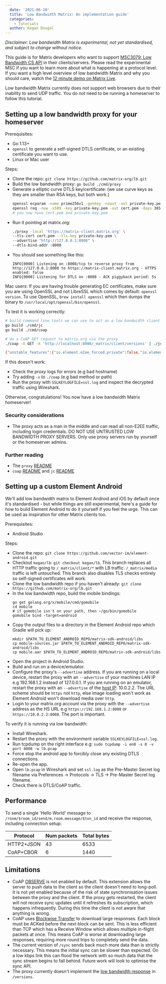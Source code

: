 ```yaml
---
  date: '2021-06-10'
  title: 'Low Bandwidth Matrix: An implementation guide'
  categories:
    - Tutorials
  author: Kegan Dougal
---
```


*Disclaimer: Low bandwidth Matrix is experimental, not yet standardised, and subject to change without notice.*

This guide is for Matrix developers who want to support
[MSC3079: Low Bandwidth CS API](https://github.com/matrix-org/matrix-doc/pull/3079) in their
clients/servers. Please read the experimental MSC if you want to learn more about what is happening at a protocol level.
If you want a high level overview of low bandwidth Matrix and why you should care, watch the [12
minute demo on Matrix Live](http://www.youtube.com/watch?v=_E-J6Hk2dYs&t=14m14s).

Low bandwidth Matrix currently does not support web browsers due to their inability to send UDP
traffic. You do _not_ need to be running a homeserver to follow this tutorial.

## Setting up a low bandwidth proxy for your homeserver

Prerequisites:
 - Go 1.13+
 - `openssl` to generate a self-signed DTLS certificate, or an existing certificate you want to use.
 - Linux or Mac user

Steps:
- Clone the repo: `git clone https://github.com/matrix-org/lb.git`
- Build the low bandwidth proxy: `go build ./cmd/proxy`
- Generate a elliptic curve DTLS key/certificate: (we use curve keys as they are smaller than RSA
  keys, but both work.)
  ```bash
  openssl ecparam -name prime256v1 -genkey -noout -out private-key.pem
  openssl req -new -x509 -key private-key.pem -out cert.pem -days 365
  # you now have cert.pem and private-key.pem
  ```
- Run it pointing at matrix.org:
  ```bash
  ./proxy -local 'https://matrix-client.matrix.org' \
  --tls-cert cert.pem --tls-key private-key.pem \
  --advertise "http://127.0.0.1:8008" \
  --dtls-bind-addr :8008
  ```
- You should see something like this:
  ```
  INFO[0000] Listening on :8008/tcp to reverse proxy from http://127.0.0.1:8008 to https://matrix-client.matrix.org - HTTPS enabled: false 
  INFO[0000] Listening for DTLS on :8008 - ACK piggyback period: 5s
  ```

Mac users: If you are having trouble generating EC certificates, make sure you are using OpenSSL and
not LibreSSL which comes by default: `openssl version`. To use OpenSSL, `brew install openssl` which
then dumps the binary to `/usr/local/opt/openssl/bin/openssl`.

To test it is working correctly:
```bash
# build command line tools we can use to act as a low bandwidth client
go build ./cmd/jc
go build ./cmd/coap

# do a CoAP GET request to matrix.org via the proxy
./coap -X GET -k 'http://localhost:8008/_matrix/client/versions' | ./jc -c2j '-'

{"unstable_features":{"io.element.e2ee_forced.private":false,"io.element.e2ee_forced.public":false,"io.element.e2ee_forced.trusted_private":false,"org.matrix.e2e_cross_signing":true,"org.matrix.label_based_filtering":true,"org.matrix.msc2432":true,"org.matrix.msc3026.busy_presence":false,"uk.half-shot.msc2666":true},"versions":["r0.0.1","r0.1.0","r0.2.0","r0.3.0","r0.4.0","r0.5.0","r0.6.0"]}
```

If this doesn't work:
 - Check the proxy logs for errors (e.g bad hostname)
 - Try adding `-v` to `./coap` (e.g bad method or path)
 - Run the proxy with `SSLKEYLOGFILE=ssl.log` and inspect the decrypted traffic using Wireshark.

Otherwise, congratulations! You now have a low bandwidth Matrix homeserver!

### Security considerations
- The proxy acts as a man in the middle and can read all non-E2EE traffic, including login
  credentials. DO NOT USE UNTRUSTED LOW BANDWIDTH PROXY SERVERS. Only use proxy servers run by
  yourself or the homeserver admins.

### Further reading
- The `proxy` [README](https://github.com/matrix-org/lb/tree/main/cmd/proxy)
- `coap` [README](https://github.com/matrix-org/lb/tree/main/cmd/coap) and `jc`
  [README](https://github.com/matrix-org/lb/tree/main/cmd/jc)

## Setting up a custom Element Android

We'll add low bandwidth matrix to Element Android and iOS by default once it's standardised - but
while things are still experimental, here's a guide for how to build Element Android to do it
yourself if you feel the urge.  This can be used as inspiration for other Matrix clients too.

Prerequisites:
 - Android Studio

Steps:
 - Clone the repo: `git clone https://github.com/vector-im/element-android.git`
 - Checkout `kegan/lb`: `git checkout kegan/lb`. This branch replaces all HTTP traffic going to
   `/_matrix/client/*` with LB traffic. `/_matrix/media` traffic is left untouched. This branch also
   disables TLS checks entirely so self-signed certificates will work.
 - Clone the low bandwidth repo if you haven't already:
   `git clone https://github.com/matrix-org/lb.git`
 - In the low bandwidth repo, build the mobile bindings:
   ```
   go get golang.org/x/mobile/cmd/gomobile
   cd mobile
   # if gomobile isn't on your path, then ~/go/bin/gomobile
   gomobile bind -target=android
   ```
 - Copy the output files to a directory in the Element Android repo which Gradle will pick up:
   ```
   mkdir $PATH_TO_ELEMENT_ANDROID_REPO/matrix-sdk-android/libs
   cp mobile-sources.jar $PATH_TO_ELEMENT_ANDROID_REPO/matrix-sdk-android/libs
   cp mobile.aar $PATH_TO_ELEMENT_ANDROID_REPO/matrix-sdk-android/libs
   ```
 - Open the project in Android Studio.
 - Build and run on a device/emulator.
 - Configure the proxy's `--advertise` address. If you are running on a local device, restart the
   proxy with an `--advertise` of your machines LAN IP e.g 192.168.1.2 instead of 127.0.0.1.
   If you are running on an emulator, restart the proxy with an `--advertise` of the
   [host IP](https://developer.android.com/studio/run/emulator-networking#networkaddresses):
   10.0.2.2. The URL scheme should be `https` not `http`, else image loading won't work as Element
   Android won't download media over `http`.
 - Login to your matrix.org account via the proxy with the `--advertise` address as the HS URL
   e.g `https://192.168.1.2:8008` or `https://10.0.2.2:8008`. The port is important.

To verify it is running via low bandwidth:
 - Install Wireshark.
 - Restart the proxy with the environment variable `SSLKEYLOGFILE=ssl.log`.
 - Run tcpdump on the right interface e.g: `sudo tcpdump -i en0 -s 0 -v port 8008 -w lb.pcap` 
 - Force stop the android app to forcibly close any existing DTLS connections.
 - Re-open the app.
 - Open `lb.pcap` in Wireshark and set `ssl.log` as the Pre-Master Secret log filename via
   Preferences -> Protocols -> TLS -> Pre-Master Secret log filename.
 - Check there is DTLS/CoAP traffic.

## Performance

To send a single 'Hello World' message to `/room/$room_id/send/m.room.message/$txn_id`
and receive the response, including connection setup:

| Protocol | Num packets | Total bytes |
|----------|-------------|-------------|
| HTTP2+JSON | 43 | 6533 |
| CoAP+CBOR | 6 | 1440 |



## Limitations
- CoAP [OBSERVE](https://datatracker.ietf.org/doc/html/rfc7641) is not enabled by default.
  This extension allows the server to push data to the client so the client doesn't need to
  long-poll. It is not yet enabled because of the risk of state synchronisation issues between the
  proxy and the client. If the proxy gets restarted, the client will not receive sync updates
  until it refreshes its subscription, which happens infrequently. During this time the client
  is not aware that anything is wrong.
- CoAP uses [Blockwise Transfer](https://datatracker.ietf.org/doc/html/rfc7959) to download
  large responses. Each block must be ACKed before the next block can be sent. This is less
  efficient than TCP which has a Receive Window which allows multiple in-flight packets at
  once. This means CoAP is worse at downloading large responses, requiring more round trips
  to completely send the data.
- The current version of `/sync` sends back much more data than is strictly necessary. This
  means the initial sync can be slower than expected. On a low kbps link this can flood the
  network with so much data that the sync stream begins to fall behind. Future work will look
  to optimise the sync API.
- The proxy currently doesn't implement the [low bandwidth response](https://github.com/matrix-org/matrix-doc/blob/kegan/low-bandwidth/proposals/3079-low-bandwidth-csapi.md#versioning) in `/versions`.

